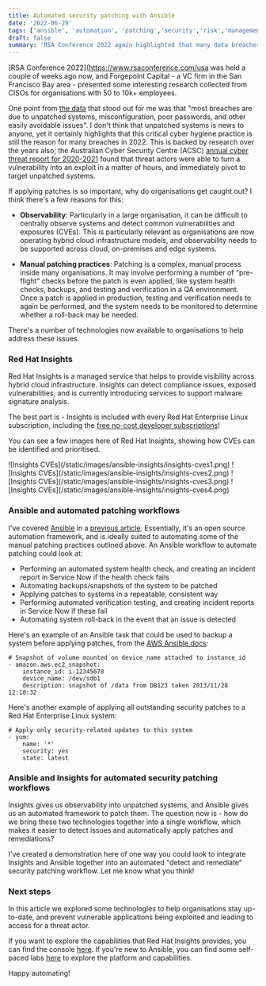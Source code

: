 ```yaml
---
title: Automated security patching with Ansible
date: '2022-06-29'
tags: ['ansible', 'automation', 'patching','security','risk','management']
draft: false
summary: 'RSA Conference 2022 again highlighted that many data breaches are due to unpatched systems. In this article I look at some of the technologies available to help organisations updates are applied across their hybrid cloud environments'
---
```

[RSA Conference 2022](https://www.rsaconference.com/usa was held a couple of weeks ago now, and Forgepoint Capital - a VC firm in the San Francisco Bay area - presented some interesting research collected from CISOs for organisations with 50 to 10k+ employees. 

One point from [the data](https://www.darkreading.com/cloud/quickly-evolving-landscape-cisos-shift-2022-priorities) that stood out for me was that "most breaches are due to unpatched systems, misconfiguration, poor passwords, and other easily avoidable issues". I don't think that unpatched systems is news to anyone, yet it certainly highlights that this critical cyber hygiene practice is still the reason for many breaches in 2022. This is backed by research over the years also; the Australian Cyber Security Centre (ACSC) [annual cyber threat report for 2020-2021](https://www.cyber.gov.au/acsc/view-all-content/reports-and-statistics/acsc-annual-cyber-threat-report-2020-21) found that threat actors were able to turn a vulnerability into an exploit in a matter of hours, and immediately pivot to target unpatched systems.

If applying patches is so important, why do organisations get caught out? I think there's a few reasons for this:

- **Observability**: Particularly in a large organisation, it can be difficult to centrally observe systems and detect common vulnerabilities and exposures (CVEs). This is particularly relevant as organisations are now operating hybrid cloud infrastructure models, and observability needs to be supported across cloud, on-premises and edge systems.

- **Manual patching practices**: Patching is a complex, manual process inside many organisations. It may involve performing a number of "pre-flight" checks before the patch is even applied, like system health checks, backups, and testing and verification in a QA environment. Once a patch is applied in production, testing and verification needs to again be performed, and the system needs to be monitored to determine whether a roll-back may be needed.

There's a number of technologies now available to organisations to help address these issues.

### Red Hat Insights

Red Hat Insights is a managed service that helps to provide visibility across hybrid cloud infrastructure. Insights can detect compliance issues, exposed vulnerabilities, and is currently introducing services to support malware signature analysis.

The best part is - Insights is included with every Red Hat Enterprise Linux subscription, including the [free no-cost developer subscriptions](https://access.redhat.com/discussions/6664471)!

You can see a few images here of Red Hat Insights, showing how CVEs can be identified and prioritised.

<Zoom>
![Insights CVEs](/static/images/ansible-insights/insights-cves1.png)
</Zoom>

<Zoom>
![Insights CVEs](/static/images/ansible-insights/insights-cves2.png)
</Zoom>

<Zoom>
![Insights CVEs](/static/images/ansible-insights/insights-cves3.png)
</Zoom>

<Zoom>
![Insights CVEs](/static/images/ansible-insights/insights-cves4.png)
</Zoom>

### Ansible and automated patching workflows

I've covered [Ansible](https://www.ansible.com) in a [previous article](/blog/automating-app-control). Essentially, it's an open source automation framework, and is ideally suited to automating some of the manual patching practices outlined above. An Ansible workflow to automate patching could look at:

- Performing an automated system health check, and creating an incident report in Service Now if the health check fails
- Automating backups/snapshots of the system to be patched
- Applying patches to systems in a repeatable, consistent way
- Performing automated verification testing, and creating incident reports in Service Now if these fail
- Automating system roll-back in the event that an issue is detected

Here's an example of an Ansible task that could be used to backup a system before applying patches, from the [AWS Ansible docs](https://docs.ansible.com/ansible/latest/collections/amazon/aws/ec2_snapshot_module.html):
```
# Snapshot of volume mounted on device_name attached to instance_id
- amazon.aws.ec2_snapshot:
    instance_id: i-12345678
    device_name: /dev/sdb1
    description: snapshot of /data from DB123 taken 2013/11/28 12:18:32
```
Here's another example of applying all outstanding security patches to a Red Hat Enterprise Linux system:
```
# Apply only security-related updates to this system
- yum:
    name: '*'
    security: yes
    state: latest
```

### Ansible and Insights for automated security patching workflows

Insights gives us observability into unpatched systems, and Ansible gives us an automated framework to patch them. The question now is - how do we bring these two technologies together into a single workflow, which makes it easier to detect issues and automatically apply patches and remediations?

I've created a demonstration here of one way you could look to integrate Insights and Ansible together into an automated "detect and remediate" security patching workflow. Let me know what you think!

<YoutubeEmbed embedId="O1NQ9qpZXTw" />

### Next steps

In this article we explored some technologies to help organisations stay up-to-date, and prevent vulnerable applications being exploited and leading to access for a threat actor. 

If you want to explore the capabilities that Red Hat Insights provides, you can find the console [here](https://console.redhat.com/). If you're new to Ansible, you can find some self-paced labs [here](https://www.ansible.com/products/ansible-training) to explore the platform and capabilities. 

Happy automating!
